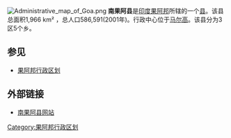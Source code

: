 [[File:Administrative_map_of_Goa.png|thumb]]
'''南果阿县'''是[[印度|印度]][[果阿邦|果阿邦]]所辖的一个[[县|县]]。该县总面积1,966 km² ，总人口586,591(2001年)。行政中心位于[[马尔高|马尔高]]。该县分为3区5个乡。

== 参见 ==

* [[果阿邦行政区划|果阿邦行政区划]]

== 外部链接 ==
* [http://southgoa.nic.in/ 南果阿县网站] {{Wayback|url=http://southgoa.nic.in/ |date=20210126075851 }}

[[Category:果阿邦行政区划|Category:果阿邦行政区划]]